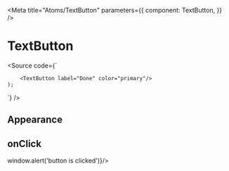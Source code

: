 

<Meta
  title="Atoms/TextButton"
  parameters={{
    component: TextButton,
  }}
/>

# TextButton

<Source code={`
     
        <TextButton label="Done" color="primary"/>
    );
`} />

<Props of={TextButton} />

## Appearance

<Preview withSource="open">
  <Story name="primary">
    <TextButton label="Done"/>
  </Story>
  <Story name="primary-disabled">
    <TextButton label="Done" disabled/>
  </Story>
  <Story name="secondary">
    <TextButton label="Cancel" color="secondary"/>
  </Story>
  <Story name="secondary-disabled">
    <TextButton label="Cancel" color="secondary" disabled/>
  </Story>
  <Story name="grow" >
    <TextButton label="Done" grow/>
  </Story>
</Preview>

## onClick

<Preview withSource="open">
  <Story name="alert" >
    <TextButton label="Press me" onClick={() => window.alert('button is clicked')}/>
  </Story>
</Preview>
